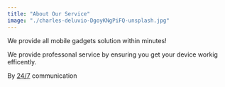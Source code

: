 ```yaml
---
title: "About Our Service"
image: "./charles-deluvio-DgoyKNgPiFQ-unsplash.jpg"
---
```



We provide all mobile gadgets solution within minutes!

We provide professonal service by ensuring you get your device workig efficently.

By <a href="https://unsplash.com/@charlesdeluvio?utm_source=unsplash&utm_medium=referral&utm_content=creditCopyText" target="_blank" rel="nofollow noopener noreferrer" aria-label="External Link"><Underlining>24/7</Underlining></a> communication
